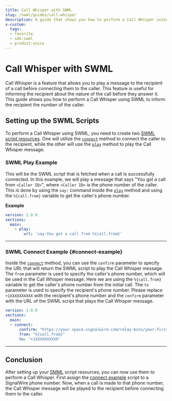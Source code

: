 ```yaml
---
title: Call Whisper with SWML
slug: /swml/guides/call-whisper
description: A guide that shows you how to perform a Call Whisper using SWML.
x-custom:
  tags:
  - favorite
  - sdk:swml
  - product:voice
---
```


# Call Whisper with SWML

Call Whisper is a feature that allows you to play a message to the recipient of a call before connecting them to the caller.
This feature is useful for informing the recipient about the nature of the call before they answer it.
This guide shows you how to perform a Call Whisper using SWML to inform the recipient the number of the caller.


## **Setting up the SWML Scripts**

To perform a Call Whisper using SWML, you need to create two [SWML script resources](/platform/call-fabric/resources#swml-scripts). One will utilize the [`connect`](../../methods/connect/index.mdx)
method to connect the caller to the recipient, while the other will use the [`play`](../../methods/play.mdx) method to play the Call Whisper message.

### SWML Play Example

This will be the SWML script that is fetched when a call is successfully connected.
In this example, we will play a message that says "You got a call from `<Caller ID>`",
where `<Caller ID>` is the phone number of the caller. This is done by using the `say:` command inside the
[`play`](../../methods/play.mdx) method and using the `%{call.from}` variable to get the caller's phone number.

**Example**

```yaml andJSON
version: 1.0.0
sections:
  main:
    - play:
        url: 'say:You got a call from %{call.from}'
```

---

### SWML Connect Example {#connect-example}

Inside the [`connect`](../../methods/connect/index.mdx) method, you can use the
`confirm` parameter to specify the URL that will return the SWML script to play the Call Whisper message.
The `from` parameter is used to specify the caller's phone number, which will be used in the Call Whisper message.
Here we are using the `%{call.from}` variable to get the caller's phone number from the initial call.
The `to` parameter is used to specify the recipient's phone number. Please replace `+1XXXXXXXXXX` with the recipient's phone number and
the `confirm` parameter with the URL of the SWML script that plays the Call Whisper message.

```yaml andJSON
version: 1.0.0
sections:
  main:
  - connect:
      confirm: "https://your-space.signalwire.com/relay-bins/your-first-bin-url-goes-here"
      from: "%{call.from}"
      to: "+1XXXXXXXXXX"
```

---

## **Conclusion**

After setting up your [SMML](/swml) script resources, you can now use them to perform a Call Whisper.
First assign the [connect example](#connect-example) script to a SignalWire phone number.
Now, when a call is made to that phone number, the Call Whisper message will be played to the recipient before connecting them to the caller.